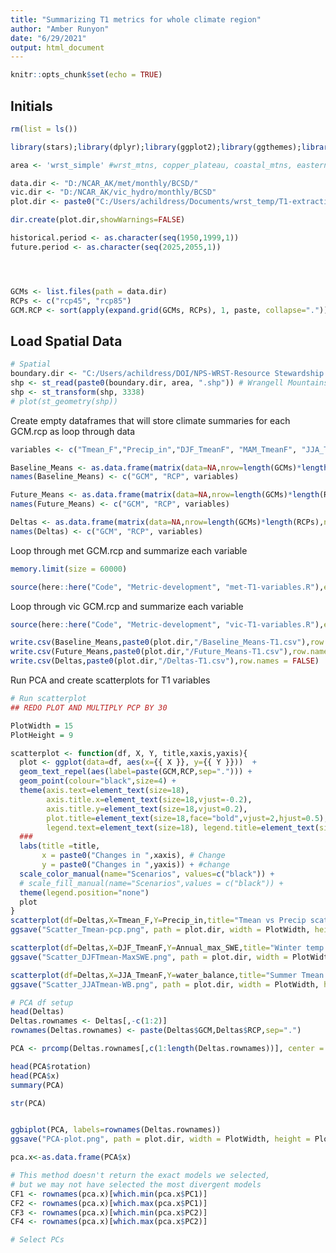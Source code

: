 ```yaml
---
title: "Summarizing T1 metrics for whole climate region"
author: "Amber Runyon"
date: "6/29/2021"
output: html_document
---
```


```r
knitr::opts_chunk$set(echo = TRUE)

```

## Initials

```r

rm(list = ls())

library(stars);library(dplyr);library(ggplot2);library(ggthemes);library(viridis);library(here);library(ggrepel);library(rlang);library(ggbiplot)

area <- 'wrst_simple' #wrst_mtns, copper_plateau, coastal_mtns, eastern_coast

data.dir <- "D:/NCAR_AK/met/monthly/BCSD/" 
vic.dir <- "D:/NCAR_AK/vic_hydro/monthly/BCSD"
plot.dir <- paste0("C:/Users/achildress/Documents/wrst_temp/T1-extraction/",area)

dir.create(plot.dir,showWarnings=FALSE)

historical.period <- as.character(seq(1950,1999,1))
future.period <- as.character(seq(2025,2055,1))




GCMs <- list.files(path = data.dir)
RCPs <- c("rcp45", "rcp85")
GCM.RCP <- sort(apply(expand.grid(GCMs, RCPs), 1, paste, collapse="."))

```

## Load Spatial Data

```r

# Spatial
boundary.dir <- "C:/Users/achildress/DOI/NPS-WRST-Resource Stewardship Strategy - Climate/Climate futures development/Data/Boundary_shapefiles/"
shp <- st_read(paste0(boundary.dir, area, ".shp")) # Wrangell Mountains
shp <- st_transform(shp, 3338)
# plot(st_geometry(shp))


```
Create empty dataframes that will store climate summaries for each GCM.rcp as loop through data
```r

variables <- c("Tmean_F","Precip_in","DJF_TmeanF", "MAM_TmeanF", "JJA_TmeanF", "SON_TmeanF", "DJF_Precip_in", "MAM_Precip_in", "JJA_Precip_in","SON_Precip_in", "Annual_max_SWE", "MAM_SON_SWE", "water_balance")

Baseline_Means <- as.data.frame(matrix(data=NA,nrow=length(GCMs)*length(RCPs),ncol=length(variables)+2))
names(Baseline_Means) <- c("GCM", "RCP", variables)

Future_Means <- as.data.frame(matrix(data=NA,nrow=length(GCMs)*length(RCPs),ncol=length(variables)+2))
names(Future_Means) <- c("GCM", "RCP", variables)

Deltas <- as.data.frame(matrix(data=NA,nrow=length(GCMs)*length(RCPs),ncol=length(variables)+2))
names(Deltas) <- c("GCM", "RCP", variables)


```

Loop through met GCM.rcp and summarize each variable

```r
memory.limit(size = 60000)

source(here::here("Code", "Metric-development", "met-T1-variables.R"),echo = FALSE) 

```

Loop through vic GCM.rcp and summarize each variable

```r

source(here::here("Code", "Metric-development", "vic-T1-variables.R"),echo = FALSE) 

write.csv(Baseline_Means,paste0(plot.dir,"/Baseline_Means-T1.csv"),row.names = FALSE)
write.csv(Future_Means,paste0(plot.dir,"/Future_Means-T1.csv"),row.names = FALSE)
write.csv(Deltas,paste0(plot.dir,"/Deltas-T1.csv"),row.names = FALSE)

```


Run PCA and create scatterplots for T1 variables
```r
# Run scatterplot
## REDO PLOT AND MULTIPLY PCP BY 30 

PlotWidth = 15
PlotHeight = 9

scatterplot <- function(df, X, Y, title,xaxis,yaxis){
  plot <- ggplot(data=df, aes(x={{ X }}, y={{ Y }}))  +
  geom_text_repel(aes(label=paste(GCM,RCP,sep="."))) +
  geom_point(colour="black",size=4) +
  theme(axis.text=element_text(size=18),
        axis.title.x=element_text(size=18,vjust=-0.2),
        axis.title.y=element_text(size=18,vjust=0.2),
        plot.title=element_text(size=18,face="bold",vjust=2,hjust=0.5),
        legend.text=element_text(size=18), legend.title=element_text(size=16)) + 
  ###
  labs(title =title, 
       x = paste0("Changes in ",xaxis), # Change
       y = paste0("Changes in ",yaxis)) + #change
  scale_color_manual(name="Scenarios", values=c("black")) +
  # scale_fill_manual(name="Scenarios",values = c("black")) + 
  theme(legend.position="none") 
  plot
}
scatterplot(df=Deltas,X=Tmean_F,Y=Precip_in,title="Tmean vs Precip scatterplot",xaxis="Avg Annual Temp (F)",yaxis="Avg Annual Precip (in)")
ggsave("Scatter_Tmean-pcp.png", path = plot.dir, width = PlotWidth, height = PlotHeight)

scatterplot(df=Deltas,X=DJF_TmeanF,Y=Annual_max_SWE,title="Winter temp vs max SWE scatterplot",xaxis="Avg DJF Temp (F)",yaxis="Avg MAX SWE (in)")
ggsave("Scatter_DJFTmean-MaxSWE.png", path = plot.dir, width = PlotWidth, height = PlotHeight)

scatterplot(df=Deltas,X=JJA_TmeanF,Y=water_balance,title="Summer Tmean vs water balance scatterplot",xaxis="Avg JJA Tmean (F)",yaxis="Avg Annual Water Balance (in)")
ggsave("Scatter_JJATmean-WB.png", path = plot.dir, width = PlotWidth, height = PlotHeight)

# PCA df setup
head(Deltas)
Deltas.rownames <- Deltas[,-c(1:2)]
rownames(Deltas.rownames) <- paste(Deltas$GCM,Deltas$RCP,sep=".")

PCA <- prcomp(Deltas.rownames[,c(1:length(Deltas.rownames))], center = TRUE,scale. = TRUE)

head(PCA$rotation)
head(PCA$x)
summary(PCA)

str(PCA)


ggbiplot(PCA, labels=rownames(Deltas.rownames))
ggsave("PCA-plot.png", path = plot.dir, width = PlotWidth, height = PlotHeight)

pca.x<-as.data.frame(PCA$x)

# This method doesn't return the exact models we selected,
# but we may not have selected the most divergent models
CF1 <- rownames(pca.x)[which.min(pca.x$PC1)]
CF2 <- rownames(pca.x)[which.max(pca.x$PC1)]
CF3 <- rownames(pca.x)[which.min(pca.x$PC2)]
CF4 <- rownames(pca.x)[which.max(pca.x$PC2)]

# Select PCs


```

